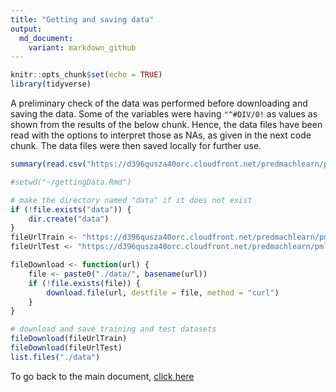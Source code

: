```yaml
---
title: "Getting and saving data"
output:
  md_document:
    variant: markdown_github
---
```


```r
knitr::opts_chunk$set(echo = TRUE)
library(tidyverse)
```


A preliminary check of the data was performed before downloading and saving the data. Some of the variables were having `"^#DIV/0!` as values as shown from the results of the below chunk. Hence, the data files have been read with the options to interpret those as NAs, as given in the next code chunk. The data files were then saved locally for further use.

```r
summary(read.csv("https://d396qusza40orc.cloudfront.net/predmachlearn/pml-training.csv"))
```


```r
#setwd("~/gettingData.Rmd")
```

```r
# make the directory named "data" if it does not exist
if (!file.exists("data")) {
    dir.create("data")
}
fileUrlTrain <- "https://d396qusza40orc.cloudfront.net/predmachlearn/pml-training.csv"
fileUrlTest <- "https://d396qusza40orc.cloudfront.net/predmachlearn/pml-testing.csv"

fileDownload <- function(url) {
    file <- paste0("./data/", basename(url))
    if (!file.exists(file)) {
        download.file(url, destfile = file, method = "curl")
    }
}

# download and save training and test datasets
fileDownload(fileUrlTrain)
fileDownload(fileUrlTest)
list.files("./data")
```
To go back to the main document, [click here](index.html)

